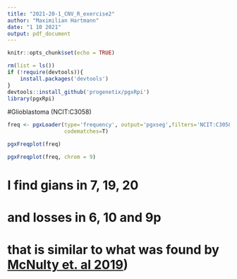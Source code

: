 ---
title: "2021-20-1_CNV_R_exercise2"
author: "Maximilian Hartmann"
date: "1 10 2021"
output: pdf_document
---

```{r setup, include=FALSE}
knitr::opts_chunk$set(echo = TRUE)
```

```{r}
rm(list = ls())
if (!require(devtools)){
    install.packages('devtools')
}
devtools::install_github('progenetix/pgxRpi')
library(pgxRpi)
```


#Glioblastoma (NCIT:C3058)
```{r}
freq <- pgxLoader(type='frequency', output='pgxseg',filters='NCIT:C3058',
                  codematches=T)
```

```{r}
pgxFreqplot(freq)
```

```{r}
pgxFreqplot(freq, chrom = 9)
```

# I find gians in 7, 19, 20
# and losses in 6, 10 and 9p
# that is similar to what was found by [McNulty et. al 2019](https://www.sciencedirect.com/science/article/pii/S0046817718304970))

#